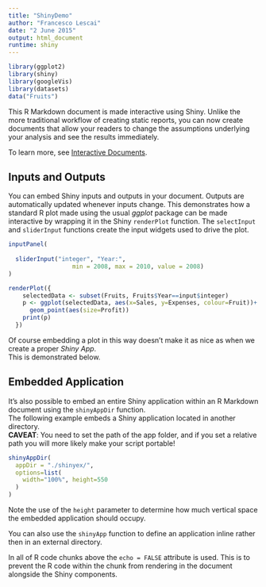 ```yaml
---
title: "ShinyDemo"
author: "Francesco Lescai"
date: "2 June 2015"
output: html_document
runtime: shiny
---
```


```r
library(ggplot2)
library(shiny)
library(googleVis)
library(datasets)
data("Fruits")
```


This R Markdown document is made interactive using Shiny. Unlike the more traditional workflow of creating static reports, you can now create documents that allow your readers to change the assumptions underlying your analysis and see the results immediately. 

To learn more, see [Interactive Documents](http://rmarkdown.rstudio.com/authoring_shiny.html).

## Inputs and Outputs

You can embed Shiny inputs and outputs in your document. Outputs are automatically updated whenever inputs change.  This demonstrates how a standard R plot made using the usual *ggplot* package can be made interactive by wrapping it in the Shiny `renderPlot` function. The `selectInput` and `sliderInput` functions create the input widgets used to drive the plot.

```r
inputPanel(
  
  sliderInput("integer", "Year:",
                  min = 2008, max = 2010, value = 2008)
)

renderPlot({
    selectedData <- subset(Fruits, Fruits$Year==input$integer)
    p <- ggplot(selectedData, aes(x=Sales, y=Expenses, colour=Fruit))+
      geom_point(aes(size=Profit))
    print(p)
  })
```

Of course embedding a plot in this way doesn't make it as nice as when we create a proper *Shiny App*.   
This is demonstrated below.


## Embedded Application

It's also possible to embed an entire Shiny application within an R Markdown document using the `shinyAppDir` function.      
The following example embeds a Shiny application located in another directory.      
**CAVEAT**: You need to set the path of the app folder, and if you set a relative path you will more likely make your script portable!

```r
shinyAppDir(
  appDir = "./shinyex/",
  options=list(
    width="100%", height=550
  )
)
```

Note the use of the `height` parameter to determine how much vertical space the embedded application should occupy.

You can also use the `shinyApp` function to define an application inline rather then in an external directory.

In all of R code chunks above the `echo = FALSE` attribute is used. This is to prevent the R code within the chunk from rendering in the document alongside the Shiny components.



